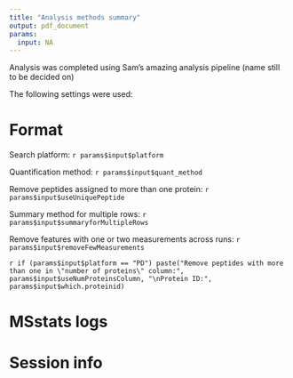 ---
title: "Analysis methods summary"
output: pdf_document
params:
  input: NA
---

Analysis was completed using Sam's amazing analysis pipeline (name still to be decided on)

The following settings were used:

# Format

Search platform: `r params$input$platform`

Quantification method: `r params$input$quant_method`

Remove peptides assigned to more than one protein: `r params$input$useUniquePeptide`

Summary method for multiple rows: `r params$input$summaryforMultipleRows`

Remove features with one or two measurements across runs: `r params$input$removeFewMeasurements`

`r if (params$input$platform == "PD") paste("Remove peptides with more than one in \"number of proteins\" column:", params$input$useNumProteinsColumn, "\nProtein ID:", params$input$which.proteinid)`

# MSstats logs

# Session info
